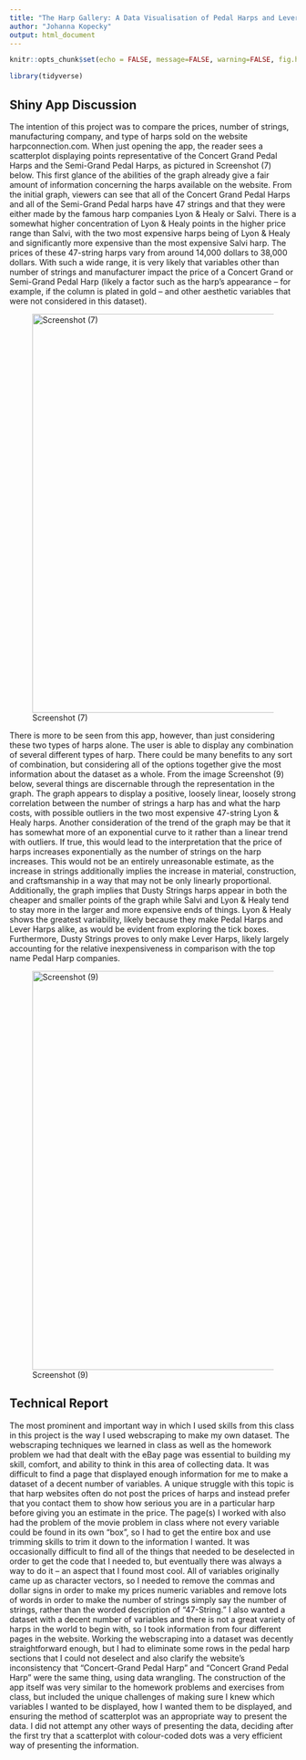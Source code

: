---
title: "The Harp Gallery: A Data Visualisation of Pedal Harps and Lever Harps For Sale Online"
author: "Johanna Kopecky"
output: html_document
---


```{r setup, include=FALSE}
knitr::opts_chunk$set(echo = FALSE, message=FALSE, warning=FALSE, fig.height = 4, fig.width = 6 )
```


```{r}
library(tidyverse) 
```

## Shiny App Discussion


The intention of this project was to compare the prices, number of strings, manufacturing company, and type of harps sold on the website harpconnection.com. When just opening the app, the reader sees a scatterplot displaying points representative of the Concert Grand Pedal Harps and the Semi-Grand Pedal Harps, as pictured in Screenshot (7) below. This first glance of the abilities of the graph already give a fair amount of information concerning the harps available on the website. From the initial graph, viewers can see that all of the Concert Grand Pedal Harps and all of the Semi-Grand Pedal harps have 47 strings and that they were either made by the famous harp companies Lyon & Healy or Salvi. There is a somewhat higher concentration of Lyon & Healy points in the higher price range than Salvi, with the two most expensive harps being of Lyon & Healy and significantly more expensive than the most expensive Salvi harp. The prices of these 47-string harps vary from around 14,000 dollars to 38,000 dollars. With such a wide range, it is very likely that variables other than number of strings and manufacturer impact the price of a Concert Grand or Semi-Grand Pedal Harp (likely a factor such as the harp’s appearance -- for example, if the column is plated in gold -- and other aesthetic variables that were not considered in this dataset). 


![Screenshot (7)](Screenshot (7).png){width=700px}


There is more to be seen from this app, however, than just considering these two types of harps alone. The user is able to display any combination of several different types of harp. There could be many benefits to any sort of combination, but considering all of the options together give the most information about the dataset as a whole. From the image Screenshot (9) below, several things are discernable through the representation in the graph. The graph appears to display a positive, loosely linear, loosely strong  correlation between the number of strings a harp has and what the harp costs, with possible outliers in the two most expensive 47-string Lyon & Healy harps. Another consideration of the trend of the graph may be that it has somewhat more of an exponential curve to it rather than a linear trend with outliers. If true, this would lead to the interpretation that the price of harps increases exponentially as the number of strings on the harp increases. This would not be an entirely unreasonable estimate, as the increase in strings additionally implies the increase in material, construction, and craftsmanship in a way that may not be only linearly proportional. Additionally, the graph implies that Dusty Strings harps appear in both the cheaper and smaller points of the graph while Salvi and Lyon & Healy tend to stay more in the larger and more expensive ends of things. Lyon & Healy shows the greatest variability, likely because they make Pedal Harps and Lever Harps alike, as would be evident from exploring the tick boxes. Furthermore, Dusty Strings proves to only make Lever Harps, likely largely accounting for the relative inexpensiveness in comparison with the top name Pedal Harp companies.



![Screenshot (9)](Screenshot (9).png){width=700px}




## Technical Report 

The most prominent and important way in which I used skills from this class in this project is the way I used webscraping to make my own dataset. The webscraping techniques we learned in class as well as the homework problem we had that dealt with the eBay page was essential to building my skill, comfort, and ability to think in this area of collecting data. It was difficult to find a page that displayed enough information for me to make a dataset of a decent number of variables. A unique struggle with this topic is that harp websites often do not post the prices of harps and instead prefer that you contact them to show how serious you are in a particular harp before giving you an estimate in the price. The page(s) I worked with also had the problem of the movie problem in class where not every variable could be found in its own “box”, so I had to get the entire box and use trimming skills to trim it down to the information I wanted. It was occasionally difficult to find all of the things that needed to be deselected in order to get the code that I needed to, but eventually there was always a way to do it -- an aspect that I found most cool. All of variables originally came up as character vectors, so I needed to remove the commas and dollar signs in order to make my prices numeric variables and remove lots of words in order to make the number of strings simply say the number of strings, rather than the worded description of “47-String.” I also wanted a dataset with a decent number of variables and there is not a great variety of harps in the world to begin with, so I took information from four different pages in the website. Working the webscraping into a dataset was decently straightforward enough, but I had to eliminate some rows in the pedal harp sections that I could not deselect and also clarify the website’s inconsistency that “Concert-Grand Pedal Harp” and “Concert Grand Pedal Harp” were the same thing, using data wrangling. The construction of the app itself was very similar to the homework problems and exercises from class, but included the unique challenges of making sure I knew which variables I wanted to be displayed, how I wanted them to be displayed, and ensuring the method of scatterplot was an appropriate way to present the data. I did not attempt any other ways of presenting the data, deciding after the first try that a scatterplot with colour-coded dots was a very efficient way of presenting the information. 